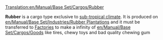 [[Translation:en/Manual/Base Set/Cargos/Rubber]]

{{en/Cargo|name=Rubber
|image=en/Rubberplantation.png
|produced=[[en/Manual/Base Set/Industries/Rubber Plantation]]
|accepted=[[en/Manual/Base Set/Industries/Factory]]
}}

'''Rubber''' is a cargo type exclusive to [[en/Manual/Climates#Sub-tropical|sub-tropical climate]]. It is produced on [[en/Manual/Base Set/Industries/Rubber Plantation]]s and it must be transferred to [[en/Manual/Base Set/Industries/Factory|Factories]] to make a infinity of [[en/Manual/Base Set/Cargos/Goods]] like tires, chewy toys and bad quality chewing gum